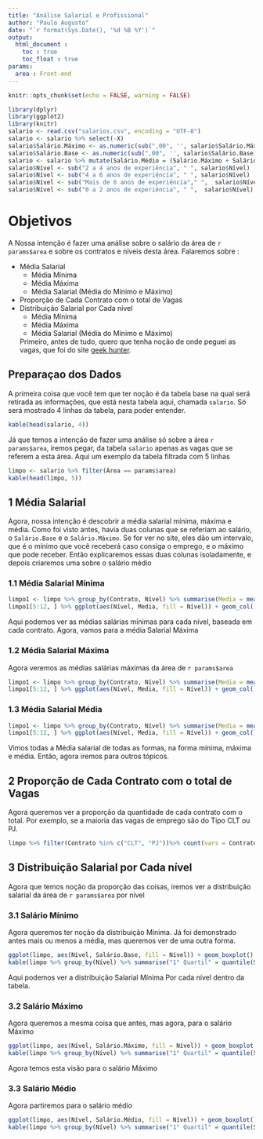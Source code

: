 ---
title: "Análise Salarial e Profissional"
author: "Paulo Augusto"
date: "`r format(Sys.Date(), '%d %B %Y')`"
output: 
  html_document :
    toc : true
    toc_float : true
params:
  area : Front-end
---

```{r setup, include=FALSE}
knitr::opts_chunk$set(echo = FALSE, warning = FALSE)
```

```{r data, include = FALSE}
library(dplyr)
library(ggplot2)
library(knitr)
salario <- read.csv("salarios.csv", encoding = "UTF-8")
salario <- salario %>% select(-X)
salario$Salário.Máximo <- as.numeric(sub(",00", '', salario$Salário.Máximo)) * 1000
salario$Salário.Base <- as.numeric(sub(",00", '', salario$Salário.Base)) * 1000
salario <- salario %>% mutate(Salário.Médio = (Salário.Máximo + Salário.Base)/2)
salario$Nível <- sub("2 a 4 anos de experiência", " ", salario$Nível)
salario$Nível <- sub("4 a 6 anos de experiência", " ", salario$Nível)
salario$Nível <- sub("Mais de 6 anos de experiência"," ",  salario$Nível)
salario$Nível <- sub("0 a 2 anos de experiência", " ",  salario$Nível)
```
# Objetivos

  A Nossa intenção é fazer uma análise sobre o salário da área de `r params$area` e sobre os contratos e níveis desta área. Falaremos sobre : 
  
- Média Salarial
  - Média Mínima
  - Média Máxima
  - Média Salarial (Média do Mínimo e Máximo)
- Proporção de Cada Contrato com o total de Vagas
- Distribuição Salarial por Cada nível
  - Média Mínima
  - Média Máxima
  - Média Salarial (Média do Mínimo e Máximo)


  Primeiro, antes de tudo, quero que tenha noção de onde peguei as vagas, que foi do site [geek hunter](https://www.geekhunter.com.br/vagas).


## Preparaçao dos Dados

  A primeira coisa que você tem que ter noção é da tabela base na qual será retirada as informações, que está nesta tabela aqui, chamada `salario`. Só será mostrado 4 linhas da tabela, para poder entender.

```{r}
kable(head(salario, 4))
```

  Já que temos a intenção de fazer uma análise só sobre a área `r params$area`, iremos pegar, da tabela `salario` apenas as vagas que se referem a esta área. Aqui um exemplo da tabela filtrada com 5 linhas
```{r}
limpo <- salario %>% filter(Área == params$area)
kable(head(limpo, 5))
```

## 1 Média Salarial

  Agora, nossa intenção é descobrir a média salarial mínima, máxima e média. Como foi visto antes, havia duas colunas que se referiam ao salário, o `Salário.Base` e o `Salário.Máximo`. Se for ver no site, eles dão um intervalo, que é o mínimo que você receberá caso consiga o emprego, e o máximo que pode receber. Então explicaremos essas duas colunas isoladamente, e depois criaremos uma sobre o salário médio
  
### 1.1 Média Salarial Mínima

```{r, fig.dim=c(12, 10)}
limpo1 <- limpo %>% group_by(Contrato, Nível) %>% summarise(Media = mean(Salário.Base))
limpo1[5:12, ] %>% ggplot(aes(Nível, Media, fill = Nível)) + geom_col() + coord_flip() + facet_grid(Contrato~.) + theme_bw() + theme(legend.position = "none") + geom_text(aes(label = round(Media), hjust = -0.25), size = 3)
```

Aqui podemos ver as médias salárias mínimas para cada nível, baseada em cada contrato. Agora, vamos para a média Salarial Máxima

### 1.2 Média Salarial Máxima

Agora veremos as médias salárias máximas da área de `r params$area`

```{r, fig.dim=c(12,10)}
limpo1 <- limpo %>% group_by(Contrato, Nível) %>% summarise(Media = mean(Salário.Máximo))
limpo1[5:12, ] %>% ggplot(aes(Nível, Media, fill = Nível)) + geom_col() + coord_flip() + facet_grid(Contrato~.) + theme_bw() + theme(legend.position = "none") + geom_text(aes(label = round(Media), hjust = -0.25), size = 3)
```

### 1.3 Média Salarial Média

```{r, fig.dim=c(12, 10)}
limpo1 <- limpo %>% group_by(Contrato, Nível) %>% summarise(Media = mean(Salário.Médio))
limpo1[5:12, ] %>% ggplot(aes(Nível, Media, fill = Nível)) + geom_col() + coord_flip() + facet_grid(Contrato~.) + theme_bw() + theme(legend.position = "none") + geom_text(aes(label = round(Media), hjust = -0.25), size = 3)
```

Vimos todas a Média salarial de todas as formas, na forma mínima, máxima e média. Então, agora iremos para outros tópicos.

## 2 Proporção de Cada Contrato com o total de Vagas

Agora queremos ver a proporção da quantidade de cada contrato com o total. Por exemplo, se a maioria das vagas de emprego são do Tipo CLT ou PJ.

```{r}
limpo %>% filter(Contrato %in% c("CLT", "PJ"))%>% count(vars = Contrato) %>% mutate(proporcao = n / sum(n) * 100) %>% ggplot(aes(x = "", y = n, fill = vars)) + geom_col() + theme_void() + coord_polar(theta = "y", start = 0) + geom_text(aes(label = paste(round(proporcao, 2), "%")))
```

## 3 Distribuição Salarial por Cada nível

Agora que temos noção da proporção das coisas, iremos ver a distribuição salarial da área de `r params$area` por nível

### 3.1 Salário Mínimo

Agora queremos ter noção da distribuição Mínima. Já foi demonstrado antes mais ou menos a média, mas queremos ver de uma outra forma.

```{r}
ggplot(limpo, aes(Nível, Salário.Base, fill = Nível)) + geom_boxplot() + theme_bw()
kable(limpo %>% group_by(Nível) %>% summarise("1° Quartil" = quantile(Salário.Base, 0.25, na.rm = TRUE), "Mediana" = median(Salário.Base, na.rm = TRUE), "3° Quartil" = quantile(Salário.Base, 0.75, na.rm = TRUE)))
```

Aqui podemos ver a distribuição Salarial Mínima Por cada nível dentro da tabela.

### 3.2 Salário Máximo

Agora queremos a mesma coisa que antes, mas agora, para o salário Máximo

```{r}
ggplot(limpo, aes(Nível, Salário.Máximo, fill = Nível)) + geom_boxplot() + theme_bw()
kable(limpo %>% group_by(Nível) %>% summarise("1° Quartil" = quantile(Salário.Máximo, 0.25, na.rm = TRUE), "Mediana" = median(Salário.Máximo, na.rm = TRUE), "3° Quartil" = quantile(Salário.Máximo, 0.75, na.rm = TRUE)))
```
Agora temos esta visão para o salário Máximo

### 3.3 Salário Médio

Agora partiremos para o salário médio

```{r}
ggplot(limpo, aes(Nível, Salário.Médio, fill = Nível)) + geom_boxplot() + theme_bw()
kable(limpo %>% group_by(Nível) %>% summarise("1° Quartil" = quantile(Salário.Médio, 0.25, na.rm = TRUE), "Mediana" = median(Salário.Médio, na.rm = TRUE), "3° Quartil" = quantile(Salário.Médio, 0.75, na.rm = TRUE)))
```
